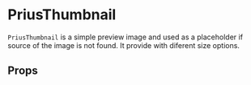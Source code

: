 

<Meta
  component={PriusThumbnail}
  id="Components|PriusThumbnail"
  title="Components|PriusThumbnail"
/>

# PriusThumbnail

`PriusThumbnail` is a simple preview image and used as a placeholder if source
of the image is not found. It provide with diferent size options.

<Preview>
  <Story name="Basic">
    <Grid container spacing={0}>
      <Grid item xs={2}>
        <PriusThumbnail altText="alt-text" size="big" />
      </Grid>
      <Grid item xs={2}>
        <PriusThumbnail altText="alt-text" size="medium" />
      </Grid>
      <Grid item xs={2}>
        <PriusThumbnail altText="alt-text" size="small" />
      </Grid>
    </Grid>
  </Story>
</Preview>

## Props

<Props of={PriusThumbnail} />
